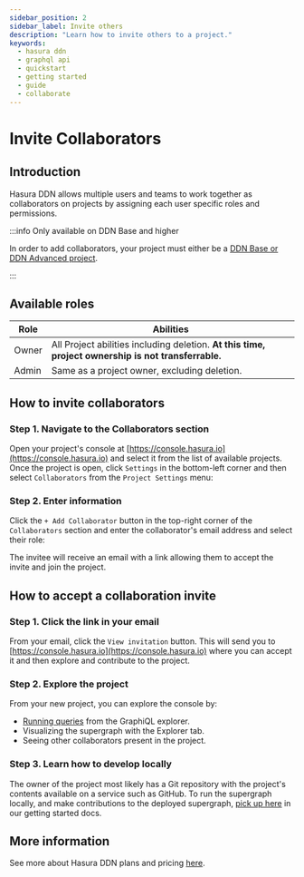 ```yaml
---
sidebar_position: 2
sidebar_label: Invite others
description: "Learn how to invite others to a project."
keywords:
  - hasura ddn
  - graphql api
  - quickstart
  - getting started
  - guide
  - collaborate
---
```



# Invite Collaborators

## Introduction

Hasura DDN allows multiple users and teams to work together as collaborators on projects by assigning each user specific roles and permissions.

:::info Only available on DDN Base and higher

In order to add collaborators, your project must either be a [DDN Base or DDN Advanced project](https://hasura.io/pricing/ddn).

:::

## Available roles

| Role  | Abilities                                                                                                                                                                                                                                             |
| ----- | ------------------------------------------------------------------------------------------------------------------------------------------------------------------------------------------------------------------------------------------------------- |
| Owner | All Project abilities including deletion. **At this time, project ownership is not transferrable.** |
| Admin | Same as a project owner, excluding deletion.                                                                                                                                                |

## How to invite collaborators

### Step 1. Navigate to the Collaborators section

Open your project's console at [https://console.hasura.io](https://console.hasura.io) and select it from the list of
available projects. Once the project is open, click `Settings` in the bottom-left corner and then select `Collaborators`
from the `Project Settings` menu:

<Thumbnail src="/img/ci-cd/0.0.1_console_invite-collaborator.png" alt="Invite a collaborator" width="1000" />

### Step 2. Enter information

Click the `+ Add Collaborator` button in the top-right corner of the `Collaborators` section and enter the
collaborator's email address and select their role:

<Thumbnail src="/img/ci-cd/0.0.1_console_assign-collaborator-role.png" alt="Invite a collaborator" width="1000" />

The invitee will receive an email with a link allowing them to accept the invite and join the project.

## How to accept a collaboration invite

### Step 1. Click the link in your email

From your email, click the `View invitation` button. This will send you to
[https://console.hasura.io](https://console.hasura.io) where you can accept it and then explore and contribute to the project.

### Step 2. Explore the project

From your new project, you can explore the console by:

- [Running queries](/graphql-api/queries/) from the GraphiQL explorer.
- Visualizing the supergraph with the Explorer tab.
- Seeing other collaborators present in the project.

### Step 3. Learn how to develop locally

The owner of the project most likely has a Git repository with the project's contents available on a service such as
GitHub. To run the supergraph locally, and make contributions to the deployed supergraph,
[pick up here](/getting-started/build/build-your-api) in our getting started docs.

## More information

See more about Hasura DDN plans and pricing [here](billing/pricing.mdx).
